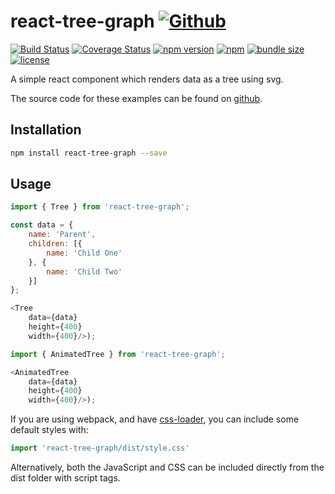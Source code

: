 
<Meta title="Introduction"/>

# react-tree-graph [![Github](https://img.shields.io/github/stars/jpb12/react-tree-graph?style=social)](https://github.com/jpb12/react-tree-graph)

[![Build Status](https://travis-ci.com/jpb12/react-tree-graph.svg?branch=master)](https://app.travis-ci.com/github/jpb12/react-tree-graph) [![Coverage Status](https://coveralls.io/repos/github/jpb12/react-tree-graph/badge.svg?branch=master)](https://coveralls.io/github/jpb12/react-tree-graph?branch=master) [![npm version](https://img.shields.io/npm/v/react-tree-graph.svg)](https://www.npmjs.com/package/react-tree-graph) [![npm](https://img.shields.io/npm/dt/react-tree-graph.svg)](https://www.npmjs.com/package/react-tree-graph) [![bundle size](https://img.shields.io/bundlephobia/minzip/react-tree-graph)](https://bundlephobia.com/result?p=react-tree-graph) [![license](https://img.shields.io/npm/l/react-tree-graph)](https://github.com/jpb12/react-tree-graph/blob/master/LICENSE)

A simple react component which renders data as a tree using svg.

The source code for these examples can be found on [github](https://github.com/jpb12/react-tree-graph/tree/master/code).

## Installation

```sh
npm install react-tree-graph --save
```

## Usage

```javascript
import { Tree } from 'react-tree-graph';

const data = {
	name: 'Parent',
	children: [{
		name: 'Child One'
	}, {
		name: 'Child Two'
	}]
};

<Tree
	data={data}
	height={400}
	width={400}/>);

import { AnimatedTree } from 'react-tree-graph';

<AnimatedTree
	data={data}
	height={400}
	width={400}/>);
```

If you are using webpack, and have [css-loader](https://www.npmjs.com/package/css-loader), you can include some default styles with:

```javascript
import 'react-tree-graph/dist/style.css'
```

Alternatively, both the JavaScript and CSS can be included directly from the dist folder with script tags.